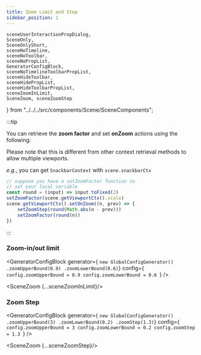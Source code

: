 ```yaml
---
title: Zoom Limit and Step
sidebar_position: 1
---
```


    sceneUserInteractionPropDialog,
    SceneOnly,
    SceneOnlyShort,
    sceneNoTimeline,
    sceneNoToolbar,
    sceneNoPropList,
    GeneratorConfigBlock,
    sceneNoTimelineToolbarPropList,
    sceneHideToolbar,
    sceneHidePropList,
    sceneHideToolbarPropList,
    sceneZoomInLimit,
    SceneZoom, sceneZoomStep
} from "../../../src/components/Scene/SceneComponents";


:::tip

You can retrieve the **zoom factor** and set **onZoom** actions using the following:

Please note that this is different from other context retrieval methods to allow multiple viewports.

*e.g.*, you can get `SnackbarContext` with `scene.snackbarCtx`

```js
// suppose you have a setZoomFactor function to
// set your local variable
const round = (input) => input.toFixed(2)
setZoomFactor(scene.getViewportCtx().scale)
scene.getViewportCtx().setOnZoom((n, prev) => {
    setZoomStep(round(Math.abs(n - prev)))
    setZoomFactor(round(n))
})
```

:::

### Zoom-in/out limit

<GeneratorConfigBlock
    generator={
`new GlobalConfigGenerator()
    .zoomUpperBound(0.9)
    .zoomLowerBound(0.6)`}
    config={
`config.zoomUpperBound = 0.9
config.zoomLowerBound = 0.6
`} />

<SceneZoom {...sceneZoomInLimit}/>


### Zoom Step

<GeneratorConfigBlock
    generator={
        `new GlobalConfigGenerator()
    .zoomUpperBound(3)
    .zoomLowerBound(0.2)
    .zoomStep(1.3)`}
    config={
`config.zoomUpperBound = 3
config.zoomLowerBound = 0.2
config.zoomStep = 1.3
`} />

<SceneZoom {...sceneZoomStep}/>